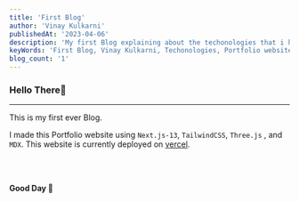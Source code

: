```yaml
---
title: 'First Blog'
author: 'Vinay Kulkarni'
publishedAt: '2023-04-06'
description: 'My first Blog explaining about the techonologies that i have used to make this portfolio website possible.'
keyWords: 'First Blog, Vinay Kulkarni, Techonologies, Portfolio website, Next.js-13, TailwindCSS, Three.js, MDX, Vercel, Good Day'
blog_count: '1'
---
```


### Hello There🐼

---

This is my first ever Blog.

I made this Portfolio website using `Next.js-13`, `TailwindCSS`, `Three.js` , and `MDX`. This website is currently deployed on [vercel](https://vercel.com).

<br />
<br />

**Good Day 🐼**
